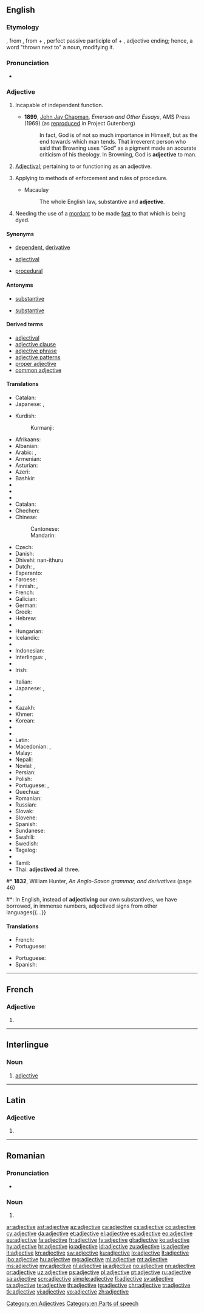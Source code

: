 ==English==

===Etymology===
{{borrowing|fro|adjectif|lang=en}}, from {{etyl|la|en}} {{term|adiectivus|adiectīvum|lang=la}}, from {{term|ad||next to|lang=la}} + {{term|iectus|-iect-|lang=la}}, perfect passive participle of {{term/t|la|iaciō||throw}} + {{term/t|la|-īvus}}, adjective ending; hence, a word "thrown next to" a noun, modifying it.

===Pronunciation===
* {{audio|En-us-adjective.ogg|Audio (US)}}

===Adjective===
{{en-adj|-}}

# {{context|obsolete|lang=en}} Incapable of independent function.
#* '''1899''', [[w:John Jay Chapman|John Jay Chapman]], ''Emerson and Other Essays'', AMS Press (1969) (as [http://www.gutenberg.org/etext/13088 reproduced] in Project Gutenberg)
#*: In fact, God is of not so much importance in Himself, but as the end towards which man tends. That irreverent person who said that Browning uses “God” as a pigment made an accurate criticism of his theology. In Browning, God is '''adjective''' to man.
# {{context|grammar|lang=en}} [[adjectival|Adjectival]]; pertaining to or functioning as an adjective.
# {{context|legal|lang=en}} Applying to methods of enforcement and rules of procedure.
#* Macaulay
#*: The whole English law, substantive and '''adjective'''.
# {{context|chemistry|of a [[dye]]|lang=en}} Needing the use of a [[mordant]] to be made [[fast]] to that which is being dyed.

====Synonyms====
* {{sense|incapable of independent function}} [[dependent]], [[derivative]]
* {{sense|functioning as an adjective}} [[adjectival]]
* {{sense|applying to methods of enforcement and rules of procedure}} [[procedural]]

====Antonyms====
* {{sense|applying to methods of enforcement and rules of procedure}} [[substantive]]
* {{sense|of a dye that needs the use of a mordant}} [[substantive]]

====Derived terms====
* [[adjectival]]
* [[adjective clause]]
* [[adjective phrase]]
* [[adjective patterns]]
* [[proper adjective]]
* [[common adjective]]

====Translations====
{{trans-top|incapable of independent function}}
* Catalan: {{t+|ca|adjectiu}}
* Japanese: {{t-|ja|非独立性|alt=非独立性の|tr=hidokuritsusei no}}, {{t-|ja|依存性|alt=依存性の|tr=izonsei no}}
{{trans-mid}}
* Kurdish:
*: Kurmanji: {{t+|kmr|rengdêr|f}}
{{trans-bottom}}

{{trans-top|functioning as an adjective}}
* Afrikaans: {{t-|af|byvoeglike}}
* Albanian: {{t+|sq|mbiemër}}
* Arabic: {{t-|ar|وَصْفِيّ|tr=wáʂfiy}}, {{t-|ar|نَعْتِيّ|tr=náʕtiy}}
* Armenian: {{t-|hy|ածական}}
* Asturian: {{t+|ast|axetivu|m}}
* Azeri: {{t-|az|sıfət}}
* Bashkir: {{tø|ba|сифат}}
* {{trreq|eu}}
* {{trreq|be}}
* {{trreq|bn}}
* Catalan: {{t+|ca|adjectiu}}
* Chechen: {{tø|ce|билгалдош}}
* Chinese:
*: Cantonese: {{t-|yue|形容詞的}}
*: {{trreq|gan}}
*: {{trreq|hak}}
*: Mandarin: {{t|cmn|形容词的}}
*: {{trreq|cdo}}
*: {{trreq|nan}}
*: {{trreq|wuu}}
* Czech: {{t+|cs|přídavné jméno|n}}
* Danish: {{t+|da|adjektiv|n}}
* Dhivehi: nan-ithuru{{rfscript|dv}}
* Dutch: {{t+|nl|bijvoeglijk}}, {{t-|nl|adjectivisch}}
* Esperanto: {{t+|eo|adjektivo}}
* Faroese: {{t-|fo|lýsingarorð|n}}
* Finnish: {{t|fi|adjektiivi}} {{gloss|in compound words}}, {{t|fi|adjektiivinen}} {{gloss|otherwise}}
* French: {{t+|fr|adjectif}}
* Galician: {{t+|gl|adxectivo|m}}
* German: {{t-|de|adjektivisch}}
* Greek: {{t+|el|επιθετικός}}
* Hebrew: {{t-|he|תואר השם}}
* {{trreq|hi}}
* Hungarian: {{t+|hu|melléknévi}}
* Icelandic: {{t+|is|lýsingarorð}}
* {{trreq|io}}
* Indonesian: {{t+|id|kata sifat}}
* Interlingua: {{t|ia|adjective}}, {{t|ia|adjectival}}
* {{trreq|ie}}
* Irish: {{t-|ga|aidiachtach}}
{{trans-mid}}
* Italian: {{t+|it|aggettivale}}
* Japanese: {{t+|ja|形容詞|tr=[[けいようし]]の, keiyōshi no|alt=形容詞の}}, {{t-|ja|形容する|tr=keiyō suru}}
* {{trreq|jv}}
* {{trreq|ks}}
* Kazakh: {{t|kk|сын есім}}
* Khmer: {{t-|km|គុណនាម|tr=kunnaneam}}
* Korean: {{t+|ko|형용사|tr=hyeong-yongsa}}
* {{trreq|ku}}
* {{trreq|ky}}
* Latin: {{t-|la|adjectivum}}
* Macedonian: {{t-|mk|придавен|m}}, {{t-|mk|придавски|m}}
* Malay: {{t-|ms|kata sifat}}
* Nepali: {{t+|ne|विशेषण}}
* Novial: {{t|nov|adjektivi}}, {{t|nov|adjektival}}
* Persian: {{t+|fa|وصفی|tr=vasfi}}
* Polish: {{t+|pl|przymiotnikowy}}
* Portuguese: {{t+|pt|adjectivo}} {{qualifier|Portugal}}, {{t+|pt|adjetivo}} {{qualifier|Brazil}}
* Quechua: {{t-|qu|sutip rampaqnin}}
* Romanian: {{t+|ro|adjectival}}
* Russian: {{t-|ru|прилагательный}}
* Slovak: {{t+|sk|prídavné meno|n}}
* Slovene: {{t-|sl|pridevniški}}
* Spanish: {{t+|es|adjetivo}}
* Sundanese: {{t-|su|adjéktif}}
* Swahili: {{t+|sw|tashbihi}}
* Swedish: {{t+|sv|adjektiv|n}}
* Tagalog: {{t+|tl|pang-uri}}
* {{trreq|tg}}
* Tamil: {{t+|ta|உரிச்சொல்|tr=urichchol}}
* Thai: {{t|th|คุณศัพท์|tr=kunnásàp)
* Turkish: {{t+|tr|sıfat}}
* {{trreq|tk}}
* Ukrainian: {{t+|uk|прикметник|m}}
* {{trreq|ur}}
* Uzbek: {{t+|uz|sifat}}
* Vietnamese: {{t-|vi|có tính chất tính từ}}
* Volapük: {{t+|vo|ladyekik}}
* West Frisian: {{t-|fy|eigenskip oantsjuttend}}
* {{trreq|sgs}}
{{trans-bottom}}

{{trans-top|methods of enforcement and rules of procedure}}
* {{trreq|af}}
* Arabic: {{t-|ar|اجرائي|alt=إجْرائِيّ|tr=’ijrā’iy}}
* Dutch: {{t+|nl|formeel}}
* French: {{t+|fr|procédure|alt=… de procédure}}
* German: {{t+|de|formal}}
* {{trreq|he}}
* {{trreq|hi}}
* {{trreq|hu}}
* {{trreq|is}}
* {{trreq|id}}
{{trans-mid}}
* Interlingua: {{t-|ia|adjective}}, {{t-|ia|adjectival}}
* Japanese: {{t-|ja|手続き上|tr=[[てつづきじょう]]の, tetsudzukijō no|alt=手続き上の}}
* Polish: {{t+|pl|przymiotnikowy}}
* Portuguese: {{t+|pt|adjectivo}} {{qualifier|Portugal}}, {{t+|pt|adjetivo}} {{qualifier|Brazil}}
* Romanian: {{t+|ro|adjectiv|m}}, {{t-|ro|adjectivă|f}}
* Spanish: {{t+|es|adjetivo}}
* Swahili: {{t+|sw|tashbihi}}
* {{trreq|th}}
* {{trreq|vi}}
* West Frisian: {{t-|fy|protokol|c}}
{{trans-bottom}}

{{trans-top|of a dye that needs the use of a mordant}}
* Catalan: {{t+|ca|adjectiu}}
{{trans-mid}}
{{trans-bottom}}

===Noun===
{{en-noun}}
{{wikipedia}}

# {{context|grammar|lang=en}} A [[word]] that [[modify|modifies]] a noun or [[describe]]s a noun’s referent.
#: ''The words “big” and “heavy” are English '''adjectives'''.''
# {{context|obsolete|lang=en}} A [[dependent]]; an [[accessory]].
#: {{rfquotek|Fuller}}

====Hyponyms====
* See also [[Wikisaurus:adjective]]

====Translations====
{{trans-top|(grammar) a word that modifies a noun or describes a noun’s referent}}
* Afrikaans: {{t+|af|byvoeglike naamwoord}}
* Albanian: {{t+|sq|mbiemër}}, {{t-|sq|adjektiv}}
* Arabic: {{t-|ar|نعت|m|tr=naʿt}}, {{t-|ar|صفة|f|tr=ṣífa}}
* Aragonese: {{t-|an|adchectivo|m}}
* Aramaic: {{tø|arc|גדשניא|m|tr=gedšanāya|sc=Hebr}}
* Armenian: {{t-|hy|ածական}}
* {{trreq|as}}
* Asturian: {{t+|ast|axetivu|m}}
* Azeri: {{t-|az|sifət}}
* Bashkir: {{tø|ba|сифат}}
* Basque: {{t-|eu|adjektibo}}, {{t-|eu|izenondo}}
* {{trreq|bar}}
* Belarusian: {{t-|be|прыметнік|m}}
* Bengali: {{t-|bn|বিশেষণ|tr=bisheshawn}}
* {{trreq|bpy}}
* Breton: {{t+|br|anv-gwan}}
* Bulgarian: {{t-|bg|прилагателно име|n}}
* Burmese: {{t+|my|နာမဝိသေသန|tr=nama witheithana}}
* {{trreq|bua}}
* Catalan: {{t+|ca|adjectiu|m}}
* {{trreq|ceb}}
* Chechen: {{tø|ce|билгалдош}}
* Chinese:
*: Mandarin: {{t|cmn|形容詞}}, {{t|cmn|形容词|tr=xíngróngcí}}
*: Min Nan: {{t-|nan|形容詞}}, {{t-|nan|形容词|tr=hêng-iông-sû}}
* Chuvash: {{tø|cv|паллă ячĕ}}
* Cornish: {{t-|kw|hanow gwan|m}}
* {{trreq|co}}
* Crimean Tatar: {{tø|crh|sıfat}}
* Czech: {{t+|cs|přídavné jméno|n}}
* Danish: {{t-|da|tillægsord}}, {{t+|da|adjektiv}}
* {{trreq|dv}}
* Dutch: {{t+|nl|bijvoeglijk naamwoord|n}}, {{t+|nl|adjectief|n}}
* Esperanto: {{t+|eo|adjektivo}}
* Estonian: {{t-|et|omadussõna}}, {{t+|et|adjektiiv}}
* Faroese: {{t-|fo|lýsingarorð|n}}
* Finnish: {{t+|fi|adjektiivi}}, {{t+|fi|laatusana}}
* French: {{t+|fr|adjectif|m}}
* Friulian: {{tø|fur|agetîv}}
* Galician: {{t+|gl|adxectivo|m}}
* Georgian: {{t+|ka|ზედსართავი სახელი}}, {{t-|ka|სახელი}}
* German: {{t+|de|Adjektiv|n}}, {{t+|de|Eigenschaftswort|n}}
* Greek: {{t+|el|επίθετο|n}}
*: Ancient: {{tø|grc|ἐπιθετικόν}}
* {{trreq|ha}}
* Hawaiian: {{tø|haw|haʻiʻano}}
* Hebrew: {{t-|he|שם תואר|m|tr=shem to'ar}}
* Hindi: {{t-|hi|बिशेषण|m|tr=biśeṣaṇ}}
* Hungarian: {{t+|hu|melléknév}}
* Icelandic: {{t+|is|lýsingarorð|n}}
* Ido: {{t+|io|adjektivo}}
* Indonesian: {{t+|id|kata sifat}}, {{t+|id|adjektiva}}
* Interlingua: {{t-|ia|adjectivo}}
* Interlingue: {{t-|ie|adjective}}
* Irish: {{t+|ga|aidiacht|f}}
* Italian: {{t+|it|aggettivo|m}}
* Japanese: {{t+|ja|形容詞|tr=けいようし, keiyōshi}} {{qualifier|for "い" ending in Japanese, and translation for "adjective" in other languages}}, {{t+|ja|形容動詞|tr=けいようどうし, keiyō-dōshi}} {{qualifier|for "だ/な" ending}}
* {{trreq|jv}}
* Jèrriais: {{tø|roa-jer|adjectif|m}}
* Kashubian: {{t-|csb|przëdownik|m}}
* Kazakh: {{t|kk|сын есім|tr=sın esim}}
* Khmer: {{t-|km|គុណនាម|tr=kunnaneam}}
* {{trreq|rw}}
* {{trreq|rn}}
* Korean: {{t+|ko|형용사|tr=hyeong-yongsa}} ({{t+|ko|形容詞}})
* Kyrgyz: {{t-|ky|сын атооч|tr=sın atooç}}
* Lao: {{t+|lo|ຄຳຄຸນນາມ|tr=kham khun nām}}
{{trans-mid}}
* Latin: {{t-|la|verbum adiectum|n}}
* Latvian: {{t+|lv|īpašības vārds|m}}
* Limburgish: {{t-|li|bievooglik naamwaord|n}}
* Lingala: {{t-|ln|likonzámí}}
* Lithuanian: {{t+|lt|būdvardis}}
* Low German:
*: German Low German: {{t-|nds-de|Adjektiv}}
* Lower Sorbian: {{tø|dsb|adjektiw|m}}
* {{trreq|lg}}
* {{trreq|lb}}
* Macedonian: {{t-|mk|придавка|f}}
* Malay: {{t-|ms|kata sifat}}
* Malayalam: {{t+|ml|നാമവിശേഷണം|tr=nāmaviśeṣṇaṁ}}
* Maltese: {{t+|mt|aġġettiv}}
* Manx: {{t-|gv|marennym|m}}
* Mongolian: {{t+|mn|тэмдэг нэр}}
* {{trreq|ne}}
* Norwegian:
*: Bokmål: {{t+|no|adjektiv}}
*: Nynorsk: {{t+|nn|adjektiv}}
* Novial: {{tø|nov|adjektive}}
* Occitan: {{t-|oc|adjectiu|m}}
* Oriya: {{t+|or|ବିଶେଷଣ|tr=biśeṣaṇ}}
* {{trreq|ps}}
* Persian: {{t+|fa|صفت|tr=sefat}}
* Polish: {{t+|pl|przymiotnik|m}}
* Portuguese: {{t+|pt|adjectivo}} {{qualifier|Portugal}}, {{t+|pt|adjetivo}} {{qualifier|Brazil}}
* Quechua: {{t-|qu|sutip rampaqnin}}
* Romanian: {{t+|ro|adjectiv|n}}
* Romansch: {{t-|rm|adjectiv}}
* Russian: {{t+|ru|имя прилагательное|n}}, {{t+|ru|прилагательное|n}}
* Sanskrit: {{t-|sa|विशेषण|m|tr=viśeṣaṇa}}
* Scots: {{tø|sco|adjective}}
* Scottish Gaelic: {{t-|gd|buadhair|m}}
* Serbo-Croatian:
*: Cyrillic: {{qualifier|Ekavian}} {{t-|sh|придев|m|sc=Cyrl}}, {{qualifier|Ijekavian}} {{t-|sh|придјев|m|sc=Cyrl}}
*: Roman: {{qualifier|Ekavian}} {{t-|sh|pridev|m}}, {{qualifier|Ijekavian}} {{t-|sh|pridjev|m}}
* Sicilian: {{t-|scn|aggittivi}}
* {{trreq|sd}}
* Slovak: {{t+|sk|prídavné meno|n}}
* Slovene: {{t+|sl|pridevnik|m}}
* {{trreq|so}}
* Spanish: {{t+|es|adjetivo|m}}
* Sundanese: {{t-|su|adjéktif}}
* Swahili: {{t-|sw|kivumishi}}, {{t+|sw|sifa}}
* Swedish: {{t+|sv|adjektiv|n}}
* Tagalog: {{t+|tl|pang-uri}}
* Tajik: {{t+|tg|сифат}}
* Tamil: {{t+|ta|உரிச்சொல்|tr=urichchol}}
* Telugu: {{t+|te|విశేషణము|tr=viśēṣaṇamu}}
* Thai: {{t+|th|คำคุณศัพท์|tr=kam koon sàp}}
* Turkish: {{t+|tr|sıfat}}, {{t+|tr|ön ad}}
* Turkmen: {{t+|tk|sypat}}
* Ukrainian: {{t+|uk|прикметник|m}}
* Upper Sorbian: {{t-|hsb|adjektiw|m}}
* Urdu: {{t-|ur|بشیشن|m|tr=biśeśan}}, {{t+|ur|صفت|f|tr=sifat}}
* Uzbek: {{t+|uz|sifat}}
* Vietnamese: {{t+|vi|tính từ}}
* Volapük: {{t+|vo|ladyek}}
* Võro: {{tø|vro|umahussyna}}
* Walloon: {{t+|wa|addjectif}}
* Welsh: {{t+|cy|ansoddair|m}}
* West Frisian: {{t+|fy|eigenskipswurd|n}}
* {{trreq|wo}}
* {{trreq|xh}}
* Yiddish: {{t+|yi|אַדיעקטיוו|m|tr=adyektiv}}
* {{trreq|zza}}
* Zulu: {{t+|zu|isiphawulo|c7|c8}}
{{trans-bottom}}

===Verb===
{{en-verb|adjectiv|ed}}

# {{context|transitive|lang=en}} To make an adjective of; to form or convert into an adjective.
#* Tooke
#*: Language has as much occasion to '''adjective''' the distinct signification of the verb, and to adjective also the mood, as it has to adjective time. It has {{...}} '''adjectived''' all three.
#* '''1832''', William Hunter, ''An Anglo-Saxon grammar, and derivatives'' (page 46)
#*: In English, instead of '''adjectiving''' our own substantives, we have borrowed, in immense numbers, adjectived signs from other languages{{...}}

====Translations====
{{rfc-tsort|duplicate language: Portuguese}}
{{trans-top|To make an adjective of}}
* French: {{t-|fr|adjetiver}}
* Portuguese: {{t+|pt|adjetivar}}
{{trans-mid}}
* Portuguese: {{t+|pt|adjetivar}}
* Spanish: {{t+|es|adjetivar}}
{{trans-bottom}}

[[Category:en:Adjectives]]
[[Category:en:Parts of speech]]

----

==French==

===Adjective===
{{fr-adj-form}}

# {{feminine of|adjectif|lang=fr}}

----

==Interlingue==

===Noun===
{{head|ie|noun}}

# [[#English|adjective]]

----

==Latin==

===Adjective===
{{la-adj-form|adjectīve}}

# {{inflection of|adjectīvus||voc|m|s|lang=la}}

----

==Romanian==

===Pronunciation===
* {{IPA|[ad.ʒekˈti.ve]|lang=ro}}

===Noun===
{{head|ro}}

# {{plural of|adjectiv|lang=ro}}

[[ar:adjective]]
[[ast:adjective]]
[[az:adjective]]
[[ca:adjective]]
[[cs:adjective]]
[[co:adjective]]
[[cy:adjective]]
[[da:adjective]]
[[et:adjective]]
[[el:adjective]]
[[es:adjective]]
[[eo:adjective]]
[[eu:adjective]]
[[fa:adjective]]
[[fr:adjective]]
[[fy:adjective]]
[[gl:adjective]]
[[ko:adjective]]
[[hy:adjective]]
[[hr:adjective]]
[[io:adjective]]
[[id:adjective]]
[[zu:adjective]]
[[is:adjective]]
[[it:adjective]]
[[kn:adjective]]
[[sw:adjective]]
[[ku:adjective]]
[[lo:adjective]]
[[lt:adjective]]
[[jbo:adjective]]
[[hu:adjective]]
[[mg:adjective]]
[[ml:adjective]]
[[mt:adjective]]
[[ms:adjective]]
[[my:adjective]]
[[nl:adjective]]
[[ja:adjective]]
[[no:adjective]]
[[nn:adjective]]
[[or:adjective]]
[[uz:adjective]]
[[ps:adjective]]
[[pl:adjective]]
[[pt:adjective]]
[[ru:adjective]]
[[sa:adjective]]
[[scn:adjective]]
[[simple:adjective]]
[[fi:adjective]]
[[sv:adjective]]
[[ta:adjective]]
[[te:adjective]]
[[th:adjective]]
[[tg:adjective]]
[[chr:adjective]]
[[tr:adjective]]
[[tk:adjective]]
[[vi:adjective]]
[[vo:adjective]]
[[zh:adjective]]